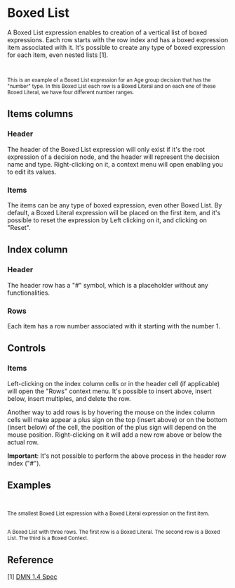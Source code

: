 
<Meta title="MDX/List" of={List} />

# Boxed List

A Boxed List expression enables to creation of a vertical list of boxed expressions.
Each row starts with the row index and has a boxed expression item associated with it.
It's possible to create any type of boxed expression for each item, even nested lists [1].

<div style={{ display: "flex", flexDirection: "row" }}>
  <Story of={List.AgeGroups} />
  <small>
    <br />
    <br />
    This is an example of a Boxed List expression for an Age group decision that has the "number" type. In this Boxed
    List each row is a Boxed Literal and on each one of these Boxed Literal, we have four different number ranges.
  </small>
</div>

## Items columns

### Header

The header of the Boxed List expression will only exist if it's the root expression
of a decision node, and the header will represent the decision name and type.
Right-clicking on it, a context menu will open enabling you to edit its values.

### Items

The items can be any type of boxed expression, even other Boxed List. By default, a Boxed Literal expression will be placed
on the first item, and it's possible to reset the expression by Left clicking on it, and clicking on "Reset".

## Index column

### Header

The header row has a "#" symbol, which is a placeholder without any functionalities.

### Rows

Each item has a row number associated with it starting with the number 1.

## Controls

### Items

Left-clicking on the index column cells or in the header cell (if applicable) will open the "Rows" context menu.
It's possible to insert above, insert below, insert multiples, and delete the row.

Another way to add rows is by hovering the mouse on the index column cells will make appear a plus sign on the top (insert above)
or on the bottom (insert below) of the cell, the position of the plus sign will depend on the mouse position.
Right-clicking on it will add a new row above or below the actual row.

**Important**: It's not possible to perform the above process in the header row index ("#").

## Examples

<div style={{ display: "flex", flexDirection: "column"}}>
  <div style={{ display: "flex", flexDirection: "row"}}>
    <Story of={List.Base} />
    <small>
      <br/>
      <br/>
      The smallest Boxed List expression with a Boxed Literal expression on the first item.
    </small>
  </div>

  <div style={{ display: "flex", flexDirection: "row"}}>
    <Story of={List.Nested} />
    <small>
      <br/>
      <br/>
      A Boxed List with three rows. The first row is a Boxed Literal. The second row is
      a Boxed List. The third is a Boxed Context.
    </small>
  </div>
</div>

## Reference

[1] [DMN 1.4 Spec](https://www.omg.org/spec/DMN/1.4/Beta1/PDF#page=107)
